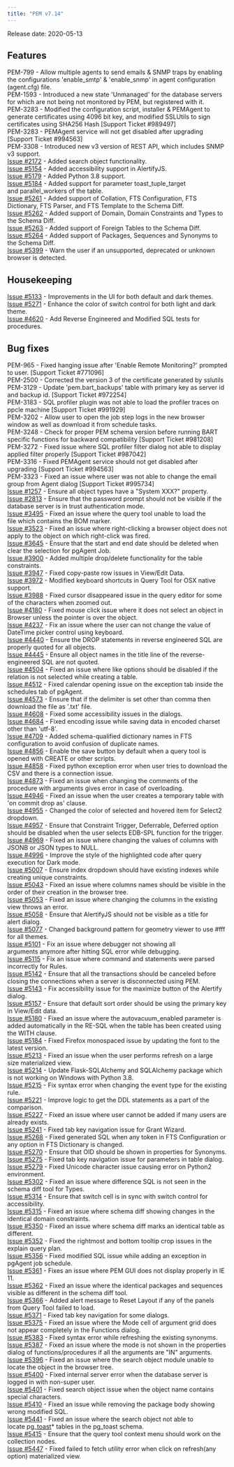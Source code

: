 ```yaml
---
title: "PEM v7.14"
---
```


Release date: 2020-05-13

## Features

PEM-799 - Allow multiple agents to send emails & SNMP traps by enabling the configurations 'enable_smtp' & 'enable_snmp' in agent configuration (agent.cfg) file.  
PEM-1593 - Introduced a new state 'Unmanaged' for the database servers for which are not being not monitored by PEM, but registered with it.  
PEM-3283 - Modified the configuration script, installer & PEMAgent to generate certificates using 4096 bit key, and modified SSLUtils to sign certificates using SHA256 Hash \[Support Ticket #989497]  
PEM-3283 - PEMAgent service will not get disabled after upgrading \[Support Ticket #994563]  
PEM-3308 - Introduced new v3 version of REST API, which includes SNMP v3 support.  
[Issue #2172](https://redmine.postgresql.org/issues/2172) - Added search object functionality.  
[Issue #5154](https://redmine.postgresql.org/issues/5154) - Added accessibility support in AlertifyJS.  
[Issue #5179](https://redmine.postgresql.org/issues/5179) - Added Python 3.8 support.  
[Issue #5184](https://redmine.postgresql.org/issues/5184) - Added support for parameter toast_tuple_target and parallel_workers of the table.  
[Issue #5261](https://redmine.postgresql.org/issues/5261) - Added support of Collation, FTS Configuration, FTS Dictionary, FTS Parser, and FTS Template to the Schema Diff.  
[Issue #5262](https://redmine.postgresql.org/issues/5262) - Added support of Domain, Domain Constraints and Types to the Schema Diff.  
[Issue #5263](https://redmine.postgresql.org/issues/5263) - Added support of Foreign Tables to the Schema Diff.  
[Issue #5264](https://redmine.postgresql.org/issues/5264) - Added support of Packages, Sequences and Synonyms to the Schema Diff.  
[Issue #5399](https://redmine.postgresql.org/issues/5399) - Warn the user if an unsupported, deprecated or unknown browser is detected.

## Housekeeping

[Issue #5133](https://redmine.postgresql.org/issues/5133) - Improvements in the UI for both default and dark themes.  
[Issue #5271](https://redmine.postgresql.org/issues/5271) - Enhance the color of switch control for both light and dark theme.  
[Issue #4620](https://redmine.postgresql.org/issues/4620) - Add Reverse Engineered and Modified SQL tests for procedures.

## Bug fixes

PEM-965 - Fixed hanging issue after 'Enable Remote Monitoring?' prompted to user. \[Support Ticket #771096]  
PEM-2500 - Corrected the version 3 of the certificate generated by sslutils  
PEM-3129 - Update 'pem.bart_backups' table with primary key as server id and backup id. \[Support Ticket #972254]  
PEM-3183 - SQL profiler plugin was not able to load the profiler traces on ppcle machine \[Support Ticket #991929]  
PEM-3202 - Allow user to open the job step logs in the new browser window as well as download it from schedule tasks.  
PEM-3248 - Check for proper PEM schema version before running BART specific functions for backward compatibility \[Support Ticket #981208]  
PEM-3272 - Fixed issue where SQL profiler filter dialog not able to display applied filter properly \[Support Ticket #987042]  
PEM-3316 - Fixed PEMAgent service should not get disabled after upgrading \[Support Ticket #994563]  
PEM-3323 - Fixed an issue where user was not able to change the email group from Agent dialog \[Support Ticket #995734]  
[Issue #1257](https://redmine.postgresql.org/issues/1257) - Ensure all object types have a "System XXX?" property.  
[Issue #2813](https://redmine.postgresql.org/issues/2813) - Ensure that the password prompt should not be visible if the database server is in trust authentication mode.  
[Issue #3495](https://redmine.postgresql.org/issues/3495) - Fixed an issue where the query tool unable to load the file which contains the BOM marker.  
[Issue #3523](https://redmine.postgresql.org/issues/3523) - Fixed an issue where right-clicking a browser object does not apply to the object on which right-click was fired.  
[Issue #3645](https://redmine.postgresql.org/issues/3645) - Ensure that the start and end date should be deleted when clear the selection for pgAgent Job.  
[Issue #3900](https://redmine.postgresql.org/issues/3900) - Added multiple drop/delete functionality for the table constraints.  
[Issue #3947](https://redmine.postgresql.org/issues/3947) - Fixed copy-paste row issues in View/Edit Data.  
[Issue #3972](https://redmine.postgresql.org/issues/3972) - Modified keyboard shortcuts in Query Tool for OSX native support.  
[Issue #3988](https://redmine.postgresql.org/issues/3988) - Fixed cursor disappeared issue in the query editor for some of the characters when zoomed out.  
[Issue #4180](https://redmine.postgresql.org/issues/4180) - Fixed mouse click issue where it does not select an object in Browser unless the pointer is over the object.  
[Issue #4237](https://redmine.postgresql.org/issues/4237) - Fix an issue where the user can not change the value of DateTime picker control using keyboard.  
[Issue #4440](https://redmine.postgresql.org/issues/4440) - Ensure the DROP statements in reverse engineered SQL are properly quoted for all objects.  
[Issue #4445](https://redmine.postgresql.org/issues/4445) - Ensure all object names in the title line of the reverse-engineered SQL are not quoted.  
[Issue #4504](https://redmine.postgresql.org/issues/4504) - Fixed an issue where like options should be disabled if the relation is not selected while creating a table.  
[Issue #4512](https://redmine.postgresql.org/issues/4512) - Fixed calendar opening issue on the exception tab inside the schedules tab of pgAgent.  
[Issue #4573](https://redmine.postgresql.org/issues/4573) - Ensure that if the delimiter is set other than comma then download the file as '.txt' file.  
[Issue #4608](https://redmine.postgresql.org/issues/4608) - Fixed some accessibility issues in the dialogs.  
[Issue #4684](https://redmine.postgresql.org/issues/4684) - Fixed encoding issue while saving data in encoded charset other than 'utf-8'.  
[Issue #4709](https://redmine.postgresql.org/issues/4709) - Added schema-qualified dictionary names in FTS configuration to avoid confusion of duplicate names.  
[Issue #4856](https://redmine.postgresql.org/issues/4856) - Enable the save button by default when a query tool is opened with CREATE or other scripts.  
[Issue #4858](https://redmine.postgresql.org/issues/4858) - Fixed python exception error when user tries to download the CSV and there is a connection issue.  
[Issue #4873](https://redmine.postgresql.org/issues/4873) - Fixed an issue when changing the comments of the procedure with arguments gives error in case of overloading.  
[Issue #4946](https://redmine.postgresql.org/issues/4946) - Fixed an issue when the user creates a temporary table with 'on commit drop as' clause.  
[Issue #4955](https://redmine.postgresql.org/issues/4955) - Changed the color of selected and hovered item for Select2 dropdown.  
[Issue #4957](https://redmine.postgresql.org/issues/4957) - Ensure that Constraint Trigger, Deferrable, Deferred option should be disabled when the user selects EDB-SPL function for the trigger.  
[Issue #4969](https://redmine.postgresql.org/issues/4969) - Fixed an issue where changing the values of columns with JSONB or JSON types to NULL.  
[Issue #4996](https://redmine.postgresql.org/issues/4996) - Improve the style of the highlighted code after query execution for Dark mode.  
[Issue #5007](https://redmine.postgresql.org/issues/5007) - Ensure index dropdown should have existing indexes while creating unique constraints.  
[Issue #5043](https://redmine.postgresql.org/issues/5043) - Fixed an issue where columns names should be visible in the order of their creation in the browser tree.  
[Issue #5053](https://redmine.postgresql.org/issues/5053) - Fixed an issue where changing the columns in the existing view throws an error.  
[Issue #5058](https://redmine.postgresql.org/issues/5058) - Ensure that AlertifyJS should not be visible as a title for alert dialog.  
[Issue #5077](https://redmine.postgresql.org/issues/5077) - Changed background pattern for geometry viewer to use #fff for all themes.  
[Issue #5101](https://redmine.postgresql.org/issues/5101) - Fix an issue where debugger not showing all arguments anymore after hitting SQL error while debugging.  
[Issue #5115](https://redmine.postgresql.org/issues/5115) - Fix an issue where command and statements were parsed incorrectly for Rules.  
[Issue #5142](https://redmine.postgresql.org/issues/5142) - Ensure that all the transactions should be canceled before closing the connections when a server is disconnected using PEM.  
[Issue #5143](https://redmine.postgresql.org/issues/5143) - Fix accessibility issue for the maximize button of the Alertify dialog.  
[Issue #5157](https://redmine.postgresql.org/issues/5157) - Ensure that default sort order should be using the primary key in View/Edit data.  
[Issue #5180](https://redmine.postgresql.org/issues/5180) - Fixed an issue where the autovacuum_enabled parameter is added automatically in the RE-SQL when the table has been created using the WITH clause.  
[Issue #5184](https://redmine.postgresql.org/issues/5184) - Fixed Firefox monospaced issue by updating the font to the latest version.  
[Issue #5213](https://redmine.postgresql.org/issues/5213) - Fixed an issue when the user performs refresh on a large size materialized view.  
[Issue #5214](https://redmine.postgresql.org/issues/5214) - Update Flask-SQLAlchemy and SQLAlchemy package which is not working on Windows with Python 3.8.  
[Issue #5215](https://redmine.postgresql.org/issues/5215) - Fix syntax error when changing the event type for the existing rule.  
[Issue #5221](https://redmine.postgresql.org/issues/5221) - Improve logic to get the DDL statements as a part of the comparison.  
[Issue #5227](https://redmine.postgresql.org/issues/5227) - Fixed an issue where user cannot be added if many users are already exists.  
[Issue #5241](https://redmine.postgresql.org/issues/5241) - Fixed tab key navigation issue for Grant Wizard.  
[Issue #5268](https://redmine.postgresql.org/issues/5268) - Fixed generated SQL when any token in FTS Configuration or any option in FTS Dictionary is changed.  
[Issue #5270](https://redmine.postgresql.org/issues/5270) - Ensure that OID should be shown in properties for Synonyms.  
[Issue #5275](https://redmine.postgresql.org/issues/5275) - Fixed tab key navigation issue for parameters in table dialog.  
[Issue #5279](https://redmine.postgresql.org/issues/5279) - Fixed Unicode character issue causing error on Python2 environment.  
[Issue #5302](https://redmine.postgresql.org/issues/5302) - Fixed an issue where difference SQL is not seen in the schema diff tool for Types.  
[Issue #5314](https://redmine.postgresql.org/issues/5314) - Ensure that switch cell is in sync with switch control for accessibility.  
[Issue #5315](https://redmine.postgresql.org/issues/5315) - Fixed an issue where schema diff showing changes in the identical domain constraints.  
[Issue #5350](https://redmine.postgresql.org/issues/5350) - Fixed an issue where schema diff marks an identical table as different.  
[Issue #5352](https://redmine.postgresql.org/issues/5352) - Fixed the rightmost and bottom tooltip crop issues in the explain query plan.  
[Issue #5356](https://redmine.postgresql.org/issues/5356) - Fixed modified SQL issue while adding an exception in pgAgent job schedule.  
[Issue #5361](https://redmine.postgresql.org/issues/5361) - Fixes an issue where PEM GUI does not display properly in IE 11.  
[Issue #5362](https://redmine.postgresql.org/issues/5362) - Fixed an issue where the identical packages and sequences visible as different in the schema diff tool.  
[Issue #5366](https://redmine.postgresql.org/issues/5366) - Added alert message to Reset Layout if any of the panels from Query Tool failed to load.  
[Issue #5371](https://redmine.postgresql.org/issues/5371) - Fixed tab key navigation for some dialogs.  
[Issue #5375](https://redmine.postgresql.org/issues/5375) - Fixed an issue where the Mode cell of argument grid does not appear completely in the Functions dialog.  
[Issue #5383](https://redmine.postgresql.org/issues/5383) - Fixed syntax error while refreshing the existing synonyms.  
[Issue #5387](https://redmine.postgresql.org/issues/5387) - Fixed an issue where the mode is not shown in the properties dialog of functions/procedures if all the arguments are "IN" arguments.  
[Issue #5396](https://redmine.postgresql.org/issues/5396) - Fixed an issue where the search object module unable to locate the object in the browser tree.  
[Issue #5400](https://redmine.postgresql.org/issues/5400) - Fixed internal server error when the database server is logged in with non-super user.  
[Issue #5401](https://redmine.postgresql.org/issues/5401) - Fixed search object issue when the object name contains special characters.  
[Issue #5410](https://redmine.postgresql.org/issues/5410) - Fixed an issue while removing the package body showing wrong modified SQL.  
[Issue #5441](https://redmine.postgresql.org/issues/5441) - Fixed an issue where the search object not able to locate pg\_[toast](<>)\* tables in the pg_toast schema.  
[Issue #5415](https://redmine.postgresql.org/issues/5415) - Ensure that the query tool context menu should work on the collection nodes.  
[Issue #5447](https://redmine.postgresql.org/issues/5447) - Fixed failed to fetch utility error when click on refresh(any option) materialized view.
